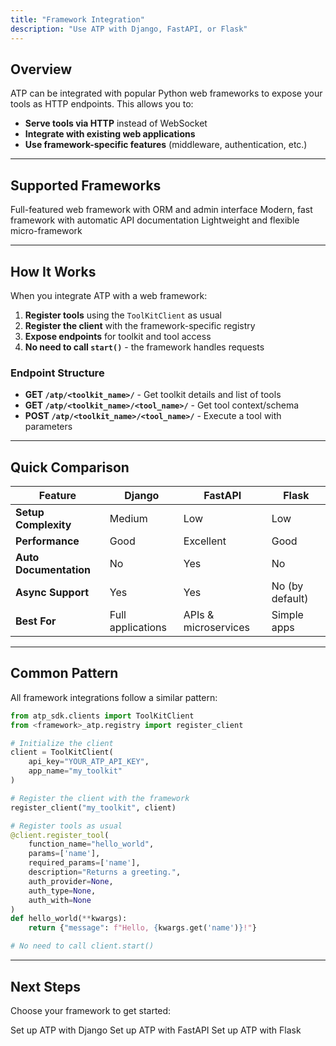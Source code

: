 ```yaml
---
title: "Framework Integration"
description: "Use ATP with Django, FastAPI, or Flask"
---
```


## Overview

ATP can be integrated with popular Python web frameworks to expose your tools as HTTP endpoints. This allows you to:

- **Serve tools via HTTP** instead of WebSocket
- **Integrate with existing web applications**
- **Use framework-specific features** (middleware, authentication, etc.)

---

## Supported Frameworks

<CardGroup cols={3}>
  <Card title="Django" icon="python" href="/integrations/django">
    Full-featured web framework with ORM and admin interface
  </Card>
  <Card title="FastAPI" icon="bolt" href="/integrations/fastapi">
    Modern, fast framework with automatic API documentation
  </Card>
  <Card title="Flask" icon="flask" href="/integrations/flask">
    Lightweight and flexible micro-framework
  </Card>
</CardGroup>

---

## How It Works

When you integrate ATP with a web framework:

1. **Register tools** using the `ToolKitClient` as usual
2. **Register the client** with the framework-specific registry
3. **Expose endpoints** for toolkit and tool access
4. **No need to call `start()`** - the framework handles requests

### Endpoint Structure

- **GET `/atp/<toolkit_name>/`** - Get toolkit details and list of tools
- **GET `/atp/<toolkit_name>/<tool_name>/`** - Get tool context/schema
- **POST `/atp/<toolkit_name>/<tool_name>/`** - Execute a tool with parameters

---

## Quick Comparison

| Feature | Django | FastAPI | Flask |
|---------|--------|---------|-------|
| **Setup Complexity** | Medium | Low | Low |
| **Performance** | Good | Excellent | Good |
| **Auto Documentation** | No | Yes | No |
| **Async Support** | Yes | Yes | No (by default) |
| **Best For** | Full applications | APIs & microservices | Simple apps |

---

## Common Pattern

All framework integrations follow a similar pattern:

```python
from atp_sdk.clients import ToolKitClient
from <framework>_atp.registry import register_client

# Initialize the client
client = ToolKitClient(
    api_key="YOUR_ATP_API_KEY",
    app_name="my_toolkit"
)

# Register the client with the framework
register_client("my_toolkit", client)

# Register tools as usual
@client.register_tool(
    function_name="hello_world",
    params=['name'],
    required_params=['name'],
    description="Returns a greeting.",
    auth_provider=None,
    auth_type=None,
    auth_with=None
)
def hello_world(**kwargs):
    return {"message": f"Hello, {kwargs.get('name')}!"}

# No need to call client.start()
```

---

## Next Steps

Choose your framework to get started:

<CardGroup cols={3}>
  <Card title="Django Setup" icon="python" href="/integrations/django">
    Set up ATP with Django
  </Card>
  <Card title="FastAPI Setup" icon="bolt" href="/integrations/fastapi">
    Set up ATP with FastAPI
  </Card>
  <Card title="Flask Setup" icon="flask" href="/integrations/flask">
    Set up ATP with Flask
  </Card>
</CardGroup>
